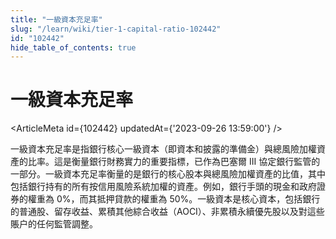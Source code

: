```yaml
---
title: "一級資本充足率"
slug: "/learn/wiki/tier-1-capital-ratio-102442"
id: "102442"
hide_table_of_contents: true
---
```



# 一級資本充足率

<ArticleMeta id={102442} updatedAt={'2023-09-26 13:59:00'} />
<div className='border-solid border-b border-t-0 my-4 border-[var(--ifm-color-gray-300)]' />

一級資本充足率是指銀行核心一級資本（即資本和披露的準備金）與總風險加權資產的比率。這是衡量銀行財務實力的重要指標，已作為巴塞爾 III 協定銀行監管的一部分。一級資本充足率衡量的是銀行的核心股本與總風險加權資產的比值，其中包括銀行持有的所有按信用風險系統加權的資產。例如，銀行手頭的現金和政府證券的權重為 0%，而其抵押貸款的權重為 50%。一級資本是核心資本，包括銀行的普通股、留存收益、累積其他綜合收益（AOCI）、非累積永續優先股以及對這些賬户的任何監管調整。
